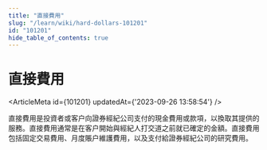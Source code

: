 ```yaml
---
title: "直接費用"
slug: "/learn/wiki/hard-dollars-101201"
id: "101201"
hide_table_of_contents: true
---
```



# 直接費用

<ArticleMeta id={101201} updatedAt={'2023-09-26 13:58:54'} />
<div className='border-solid border-b border-t-0 my-4 border-[var(--ifm-color-gray-300)]' />

直接費用是投資者或客户向證券經紀公司支付的現金費用或款項，以換取其提供的服務。直接費用通常是在客户開始與經紀人打交道之前就已確定的金額。直接費用包括固定交易費用、月度賬户維護費用，以及支付給證券經紀公司的研究費用。
